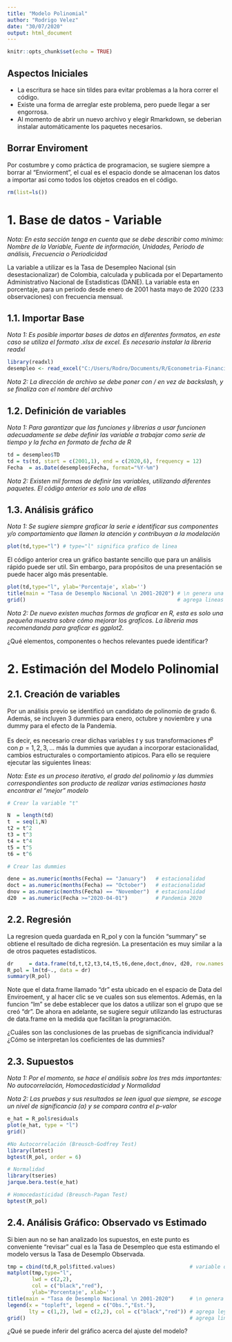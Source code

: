 ```yaml
---
title: "Modelo Polinomial"
author: "Rodrigo Velez"
date: "30/07/2020"
output: html_document
---
```


```r
knitr::opts_chunk$set(echo = TRUE)
```


## Aspectos Iniciales

* La escritura se hace sin tildes para evitar problemas a la hora correr el código.
* Existe una forma de arreglar este problema, pero puede llegar a ser engorrosa.
* Al momento de abrir un nuevo archivo y elegir Rmarkdown, se deberian instalar automáticamente los paquetes necesarios.


## Borrar Enviroment

Por costumbre y como práctica de programacion, se sugiere siempre a borrar al "Enviorment", el cual es el espacio donde se almacenan los datos a importar asi como todos los objetos creados en el código.

```r
rm(list=ls())
```

# 1. Base de datos - Variable

*Nota: En esta sección tenga en cuenta que se debe describir como mínimo: Nombre de la Variable, Fuente de información, Unidades, Periodo de análisis, Frecuencia o Periodicidad*

La variable a utilizar es la Tasa de Desempleo Nacional (sin desestacionalizar) de Colombia, calculada y publicada por el Departamento Administrativo Nacional de Estadisticas (DANE). La variable esta en porcentaje, para un periodo desde enero de 2001 hasta mayo de 2020 (233 observaciones) con frecuencia mensual. 

## 1.1. Importar Base

*Nota 1: Es posible importar bases de datos en diferentes formatos, en este caso se utiliza el formato .xlsx de excel. Es necesario instalar la libreria readxl*

```r
library(readxl)
desempleo <- read_excel("C:/Users/Rodro/Documents/R/Econometria-Financiera/MP/BD_TD.xlsx")
```

*Nota 2: La dirección de archivo se debe poner con / en vez de backslash, y se finaliza con el nombre del archivo*

## 1.2. Definición de variables

*Nota 1: Para garantizar que las funciones y librerias a usar funcionen adecuadamente se debe definir las variable a trabajar como serie de tiempo y la fecha en formato de fecha de R*

```r
td = desempleo$TD
td = ts(td, start = c(2001,1), end = c(2020,6), frequency = 12)
Fecha  = as.Date(desempleo$Fecha, format="%Y-%m")
```

*Nota 2: Existen mil formas de definir las variables, utilizando diferentes paquetes. El código anterior es solo una de ellas*

## 1.3. Análisis gráfico

*Nota 1: Se sugiere siempre graficar la serie e identificar sus componentes y/o comportamiento que llamen la atención y contribuyan a la modelación*

```r
plot(td,type="l") # type="l" significa grafico de linea
```

El código anterior crea un gráfico bastante sencillo que para un análisis rápido puede ser util. Sin embargo, para propósitos de una presentación se puede hacer algo más presentable.

```r
plot(td,type="l", ylab='Porcentaje', xlab='')
title(main = "Tasa de Desemplo Nacional \n 2001-2020") # \n genera una segunda linea en el titulo
grid()                                                 # agrega lineas secundarias
```

*Nota 2: De nuevo existen muchas formas de graficar en R, esta es solo una pequeña muestra sobre cómo mejorar los graficos. La libreria mas recomendanda para graficar es ggplot2.*

¿Qué elementos, componentes o hechos relevantes puede identificar?

# 2. Estimación del Modelo Polinomial

## 2.1. Creación de variables

Por un análisis previo se identificó un candidato de polinomio de grado 6. Además, se incluyen 3 dummies para enero, octubre y noviembre y una dummy para el efecto de la Pandemia. 

Es decir, es necesario crear dichas variables $t$ y sus transformaciones $t^p$ con $p=1,2,3,...$ más la dummies que ayudan a incorporar estacionalidad, cambios estructurales o comportamiento atipicos. Para ello se requiere ejecutar las siguientes lineas:

*Nota: Este es un proceso iterativo, el grado del polinomio y las dummies correspondientes son producto de realizar varias estimaciones hasta encontrar el "mejor" modelo*

```r
# Crear la variable "t"

N  = length(td)  
t  = seq(1,N)
t2 = t^2
t3 = t^3
t4 = t^4
t5 = t^5
t6 = t^6

# Crear las dummies

dene = as.numeric(months(Fecha) == "January")   # estacionalidad
doct = as.numeric(months(Fecha) == "October")   # estacionalidad
dnov = as.numeric(months(Fecha) == "November")  # estacionalidad
d20  = as.numeric(Fecha >="2020-04-01")         # Pandemia 2020
```

## 2.2. Regresión

La regresion queda guardada en R_pol y con la función "summary" se obtiene el resultado de dicha regresión. La presentación es muy similar a la de otros paquetes estadísticos.

```r
dr     = data.frame(td,t,t2,t3,t4,t5,t6,dene,doct,dnov, d20, row.names = Fecha)
R_pol = lm(td~., data = dr)
summary(R_pol)
```

Note que el data.frame llamado "dr" esta ubicado en el espacio de Data del Enviroement, y al hacer clic se ve cuales son sus elementos. Además, en la funcion "lm" se debe establecer que los datos a utilizar son el grupo que se creó "dr". De ahora en adelante, se sugiere seguir utilizando las estructuras de data.frame en la medida que facilitan la programación.

¿Cuáles son las conclusiones de las pruebas de significancia individual?
¿Cómo se interpretan los coeficientes de las dummies?

## 2.3. Supuestos

*Nota 1: Por el momento, se hace el análisis sobre los tres más importantes: No autocorrelación, Homocedasticidad y Normalidad*

*Nota 2: Las pruebas y sus resultados se leen igual que siempre, se escoge un nivel de significancia ($\alpha$) y se compara contra el p-valor*

```r

e_hat = R_pol$residuals
plot(e_hat, type = "l")
grid()

#No Autocorrelación (Breusch-Godfrey Test)
library(lmtest)
bgtest(R_pol, order = 6)

# Normalidad
library(tseries)
jarque.bera.test(e_hat)

# Homocedasticidad (Breusch-Pagan Test)
bptest(R_pol)

```

## 2.4. Análisis Gráfico: Observado vs Estimado

Si bien aun no se han analizado los supuestos, en este punto es conveniente "revisar" cual es la Tasa de Desempleo que esta estimando el modelo versus la Tasa de Desemplo Observada.

```r
tmp = cbind(td,R_pol$fitted.values)                        # variable que agrupa Observado y Estimado
matplot(tmp,type="l",
        lwd = c(2,2),
        col = c("black","red"),
        ylab='Porcentaje', xlab='')
title(main = "Tasa de Desemplo Nacional \n 2001-2020")     # \n genera una segunda linea en el titulo
legend(x = "topleft", legend = c("Obs.","Est."),
       lty = c(1,2), lwd = c(2,2), col = c("black","red")) # agrega leyenda al grafico
grid()                                                     # agrega lineas secundarias
```

¿Qué se puede inferir del gráfico acerca del ajuste del modelo?
